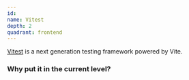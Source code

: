 ```yaml
---
id:
name: Vitest
depth: 2
quadrant: frontend
---
```


[Vitest](https://github.com/vitest-dev/vitest) is a next generation testing framework powered by Vite.

### Why put it in the current level?
